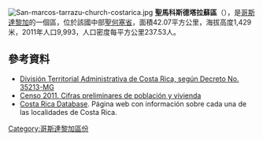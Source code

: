 [[Image:San-marcos-tarrazu-church-costarica.jpg|right]]
'''聖馬科斯德塔拉蘇區'''（{{lang-es|San Marcos de Tarrazú}}），是[[哥斯達黎加|哥斯達黎加]]的一個區，位於該國中部[[聖何塞省_(哥斯達黎加)|聖何塞省]]，面積42.07平方公里，海拔高度1,429米，2011年人口9,993，人口密度每平方公里237.53人。

==參考資料==
*[https://web.archive.org/web/20150924020342/http://www.gaceta.go.cr/pub/2009/05/26/COMP_26_05_2009.pdf División Territorial Administrativa de Costa Rica, según Decreto No. 35213-MG]
*[http://www.inec.go.cr/A/MS/Censos/Censo%202011/Cifras%20preliminares/01.%20Cifras%20preliminares%20de%20Poblaci%C3%B3n%20y%20Vivienda.pdf Censo 2011. Cifras preliminares de población y vivienda]{{dead link|date=2018年1月 |bot=InternetArchiveBot |fix-attempted=yes }}
* [http://www.costaricadatabase.com/crdb/city.asp?action=2&q=SAN+MARCOS&b=TARRAZ%DA&p=1 Costa Rica Database]{{Dead link|date=2018年6月 |bot=InternetArchiveBot |fix-attempted=no }}. Página web con información sobre cada una de las localidades de Costa Rica.

{{CostaRica-geo-stub}}
[[Category:哥斯達黎加區份|Category:哥斯達黎加區份]]
